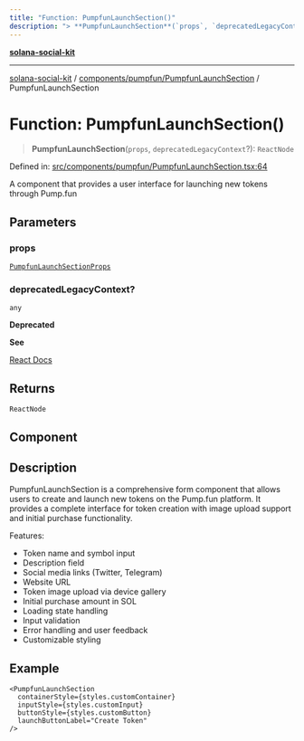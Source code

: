 ```yaml
---
title: "Function: PumpfunLaunchSection()"
description: "> **PumpfunLaunchSection**(`props`, `deprecatedLegacyContext`?): `ReactNode`"
---
```


[**solana-social-kit**](../../../../README.mdx)

***

[solana-social-kit](../../../../README.mdx) / [components/pumpfun/PumpfunLaunchSection](../README.mdx) / PumpfunLaunchSection

# Function: PumpfunLaunchSection()

> **PumpfunLaunchSection**(`props`, `deprecatedLegacyContext`?): `ReactNode`

Defined in: [src/components/pumpfun/PumpfunLaunchSection.tsx:64](https://github.com/SendArcade/solana-social-starter/blob/bd4b3556b8f469c27ebb06f4df65b3a36b43ba3b/src/components/pumpfun/PumpfunLaunchSection.tsx#L64)

A component that provides a user interface for launching new tokens through Pump.fun

## Parameters

### props

[`PumpfunLaunchSectionProps`](../interfaces/PumpfunLaunchSectionProps.mdx)

### deprecatedLegacyContext?

`any`

**Deprecated**

**See**

[React Docs](https://legacy.reactjs.org/docs/legacy-context.html#referencing-context-in-lifecycle-methods)

## Returns

`ReactNode`

## Component

## Description

PumpfunLaunchSection is a comprehensive form component that allows users to create
and launch new tokens on the Pump.fun platform. It provides a complete interface
for token creation with image upload support and initial purchase functionality.

Features:
- Token name and symbol input
- Description field
- Social media links (Twitter, Telegram)
- Website URL
- Token image upload via device gallery
- Initial purchase amount in SOL
- Loading state handling
- Input validation
- Error handling and user feedback
- Customizable styling

## Example

```tsx
<PumpfunLaunchSection
  containerStyle={styles.customContainer}
  inputStyle={styles.customInput}
  buttonStyle={styles.customButton}
  launchButtonLabel="Create Token"
/>
```
